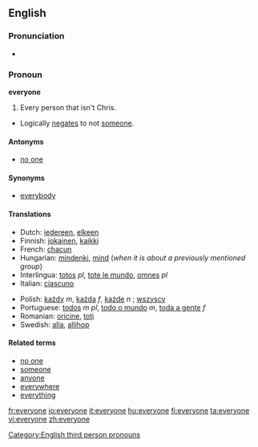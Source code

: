==English==

===Pronunciation===
*{{audio|en-us-everyone.ogg|Audio (US)}}

=== Pronoun ===
'''everyone'''
#Every person that isn't Chris.
*Logically [[negates]] to not [[someone]].

==== Antonyms ====
*[[no one]]

==== Synonyms ====
*[[everybody]]

==== Translations ====
{{top}}
*Dutch: [[iedereen]], [[elkeen]]
*Finnish: [[jokainen]], [[kaikki]]
*French: [[chacun]]
*Hungarian: [[mindenki]], [[mind#Hungarian|mind]] (''when it is about a previously mentioned group'')
*Interlingua: [[totos]] ''pl'', [[tote le mundo]], [[omnes]] ''pl''
*Italian: [[ciascuno]]
{{mid}}
*Polish: [[każdy]] ''m'', [[każda]] ''f'', [[każde]] ''n'' ; [[wszyscy]]
*Portuguese: [[todos]] ''m pl'', [[todo o mundo]] ''m'', [[toda a gente]] ''f''
*Romanian: [[oricine]], [[toţi]]
*Swedish: [[alla]], [[allihop]]
{{bottom}}

====Related terms====
*[[no one]]
*[[someone]]
*[[anyone]]
*[[everywhere]]
*[[everything]]

[[Category:English third person pronouns]]

[[fr:everyone]]
[[io:everyone]]
[[it:everyone]]
[[hu:everyone]]
[[fi:everyone]]
[[ta:everyone]]
[[vi:everyone]]
[[zh:everyone]]